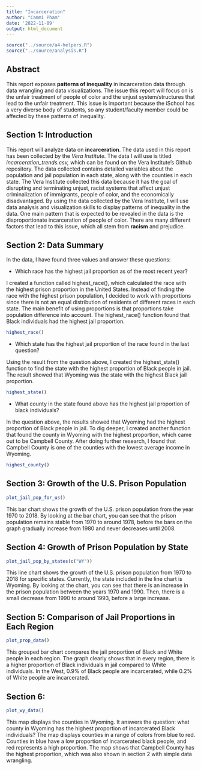 ```yaml
---
title: "Incarceration"
author: "Cammi Pham"
date: '2022-11-09'
output: html_document
---
```


```r
source("../source/a4-helpers.R")
source("../source/analysis.R")
```

## Abstract 
This report exposes **patterns of inequality** in incarceration data through data wrangling and data visualizations. The issue this report will focus on is the unfair treatment of people of color and the unjust system/structures that lead to the unfair treatment. This issue is important because the iSchool has a very diverse body of students, so any student/faculty member could be affected by these patterns of inequality.

## Section 1: Introduction 
This report will analyze data on **incarceration**. The data used in this report has been collected by the _Vera Institute._ The data I will use is titled _incarceration_trends.csv,_ which can be found on the Vera Institute’s Github repository. The data collected contains detailed variables about the population and jail population in each state, along with the counties in each state. The Vera Institute collected this data because it has the goal of disrupting and terminating unjust, racist systems that affect unjust criminalization of immigrants, people of color, and the economically disadvantaged. By using the data collected by the Vera Institute, I will use data analysis and visualization skills to display patterns of inequality in the data. One main pattern that is expected to be revealed in the data is the disproportionate incarceration of people of color. There are many different factors that lead to this issue, which all stem from **racism** and prejudice.

## Section 2: Data Summary 
In the data, I have found three values and answer these questions:

* Which race has the highest jail proportion as of the most recent year?

I created a function called highest_race(), which calculated the race with the highest prison proportion in the United States. Instead of finding the race with the highest prison population, I decided to work with proportions since there is not an equal distribution of residents of different races in each state. The main benefit of using proportions is that proportions take population difference into account. The highest_race() function found that Black individuals had the highest jail proportion.
```r
highest_race()
```

* Which state has the highest jail proportion of the race found in the last question?

Using the result from the question above, I created the highest_state() function to find the state with the highest proportion of Black people in jail. The result showed that Wyoming was the state with the highest Black jail proportion. 
```r
highest_state()
```


* What county in the state found above has the highest jail proportion of black individuals?

In the question above, the results showed that Wyoming had the highest proportion of Black people in jail. To dig deeper, I created another function that found the county in Wyoming with the highest proportion, which came out to be Campbell County. After doing further research, I found that Campbell County is one of the counties with the lowest average income in Wyoming. 

```r
highest_county()
```


## Section 3: Growth of the U.S. Prison Population
```r
plot_jail_pop_for_us()
```

This bar chart shows the growth of the U.S. prison population from the year 1970 to 2018. By looking at the bar chart, you can see that the prison population remains stable from 1970 to around 1978, before the bars on the graph gradually increase from 1980 and never decreases until 2008.

## Section 4: Growth of Prison Population by State 
```r
plot_jail_pop_by_states(c("WY"))
```

This line chart shows the growth of the U.S. prison population from 1970 to 2018 for specific states. Currently, the state included in the line chart is Wyoming. By looking at the chart, you can see that there is an increase in the prison population between the years 1970 and 1990. Then, there is a small decrease from 1990 to around 1993, before a large increase. 

## Section 5: Comparison of Jail Proportions in Each Region
```r
plot_prop_data()
```

This grouped bar chart compares the jail proportion of Black and White people in each region. The graph clearly shows that in every region, there is a higher proportion of Black individuals in jail compared to White individuals. In the West, 0.9% of Black people are incarcerated, while 0.2% of White people are incarcerated. 

## Section 6: 
```r
plot_wy_data()
```

This map displays the counties in Wyoming. It answers the question: what county in Wyoming has the highest proportion of incarcerated Black individuals? The map displays counties in a range of colors from blue to red. Counties in blue have a low proportion of incarcerated black people, and red represents a high proportion. The map shows that Campbell County has the highest proportion, which was also shown in section 2 with simple data wrangling. 
